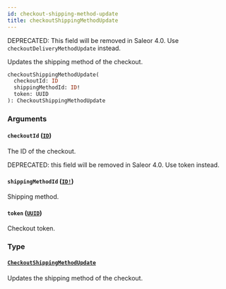 ```yaml
---
id: checkout-shipping-method-update
title: checkoutShippingMethodUpdate
---
```


<span class="badge badge--warning">DEPRECATED: This field will be removed in Saleor 4.0. Use `checkoutDeliveryMethodUpdate` instead.</span>

Updates the shipping method of the checkout.

```graphql
checkoutShippingMethodUpdate(
  checkoutId: ID
  shippingMethodId: ID!
  token: UUID
): CheckoutShippingMethodUpdate

```

### Arguments

#### `checkoutId` ([`ID`](../../../developer/api-reference/scalars/id))

The ID of the checkout.

DEPRECATED: this field will be removed in Saleor 4.0. Use token instead.

#### `shippingMethodId` ([`ID!`](../../../developer/api-reference/scalars/id))

Shipping method.

#### `token` ([`UUID`](../../../developer/api-reference/scalars/uuid))

Checkout token.

### Type

#### [`CheckoutShippingMethodUpdate`](../../../developer/api-reference/objects/checkout-shipping-method-update)

Updates the shipping method of the checkout.
